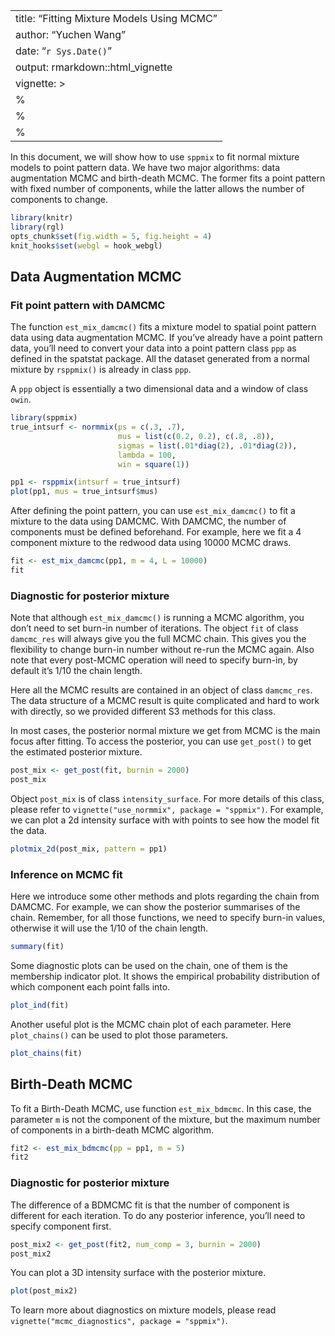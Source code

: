 ---
title: "Fitting Mixture Models Using MCMC"
author: "Yuchen Wang"
date: "`r Sys.Date()`"
output: rmarkdown::html_vignette
vignette: >
  %\VignetteIndexEntry{Fitting Mixture Models Using MCMC}
  %\VignetteEngine{knitr::rmarkdown}
  %\VignetteEncoding{UTF-8}
  ---
  
  In this document, we will show how to use `sppmix` to fit normal mixture models to point pattern data. We have two major algorithms: data augmentation MCMC and birth-death MCMC. The former fits a point pattern with fixed number of components, while the latter allows the number of components to change. 
  
  
  ```r
library(knitr)
library(rgl)
opts_chunk$set(fig.width = 5, fig.height = 4)
knit_hooks$set(webgl = hook_webgl)
```

## Data Augmentation MCMC
### Fit point pattern with DAMCMC
The function `est_mix_damcmc()` fits a mixture model to spatial point pattern data using data augmentation MCMC. If you've already have a point pattern data, you'll need to convert your data into a point pattern class `ppp` as defined in the spatstat package. All the dataset generated from a normal mixture by `rsppmix()` is already in class `ppp`.

A `ppp` object is essentially a two dimensional data and a window of class `owin`.

```r
library(sppmix)
true_intsurf <- normmix(ps = c(.3, .7),
                        mus = list(c(0.2, 0.2), c(.8, .8)),
                        sigmas = list(.01*diag(2), .01*diag(2)),
                        lambda = 100,
                        win = square(1))

pp1 <- rsppmix(intsurf = true_intsurf)
plot(pp1, mus = true_intsurf$mus)
```

After defining the point pattern, you can use `est_mix_damcmc()` to fit a mixture to the data using DAMCMC. With DAMCMC, the number of components must be defined beforehand. For example, here we fit a 4 component mixture to the redwood data using 10000 MCMC draws. 

```r
fit <- est_mix_damcmc(pp1, m = 4, L = 10000) 
fit
```


### Diagnostic for posterior mixture
Note that although `est_mix_damcmc()` is running a MCMC algorithm, you don't need to set burn-in number of iterations. The object `fit` of class `damcmc_res` will always give you the full MCMC chain. This gives you the flexibility to change burn-in number without re-run the MCMC again. Also note that every post-MCMC operation will need to specify burn-in, by default it's 1/10 the chain length. 

Here all the MCMC results are contained in an object of class `damcmc_res`. The data structure of a MCMC result is quite complicated and hard to work with directly, so we provided different S3 methods for this class. 

In most cases, the posterior normal mixture we get from MCMC is the main focus after fitting. To access the posterior, you can use `get_post()` to get the estimated posterior mixture.

```r
post_mix <- get_post(fit, burnin = 2000)
post_mix
```

Object `post_mix` is of class `intensity_surface`. For more details of this class, please refer to `vignette("use_normmix", package = "sppmix")`. For example, we can plot a 2d intensity surface with with points to see how the model fit the data. 

```r
plotmix_2d(post_mix, pattern = pp1)
```


### Inference on MCMC fit
Here we introduce some other methods and plots regarding the chain from DAMCMC. For example, we can show the posterior summarises of the chain. Remember, for all those functions, we need to specify burn-in values, otherwise it will use the 1/10 of the chain length.

```r
summary(fit)
```

Some diagnostic plots can be used on the chain, one of them is the membership indicator plot. It shows the empirical probability distribution of which component each point falls into.

```r
plot_ind(fit)
```

Another useful plot is the MCMC chain plot of each parameter. Here `plot_chains()` can be used to plot those parameters.

```r
plot_chains(fit)
```


## Birth-Death MCMC
To fit a Birth-Death MCMC, use function `est_mix_bdmcmc`. In this case, the parameter `m` is not the component of the mixture, but the maximum number of components in a birth-death MCMC algorithm.

```r
fit2 <- est_mix_bdmcmc(pp = pp1, m = 5)
fit2
```


### Diagnostic for posterior mixture
The difference of a BDMCMC fit is that the number of component is different for each iteration. To do any posterior inference, you'll need to specify component first. 

```r
post_mix2 <- get_post(fit2, num_comp = 3, burnin = 2000)
post_mix2
```

You can plot a 3D intensity surface with the posterior mixture.

```r
plot(post_mix2)
```


To learn more about diagnostics on mixture models, please read `vignette("mcmc_diagnostics", package = "sppmix")`.





















